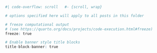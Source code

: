 

```r
#| code-overflow: scroll   #- {scroll, wrap}

# options specified here will apply to all posts in this folder

# freeze computational output
# (see https://quarto.org/docs/projects/code-execution.html#freeze)
freeze: true

# Enable banner style title blocks
title-block-banner: true

```
